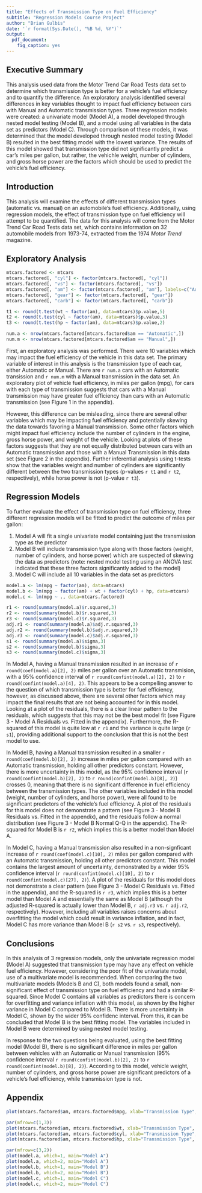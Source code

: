 ```yaml
---
title: "Effects of Transmission Type on Fuel Efficiency"
subtitle: "Regression Models Course Project"
author: "Brian Gulbis"
date: '`r format(Sys.Date(), "%B %d, %Y")`'
output: 
  pdf_document: 
    fig_caption: yes
---
```


## Executive Summary

This analysis used data from the Motor Trend Car Road Tests data set to determine which transmission type is better for a vehicle's fuel efficiency and to quantify the difference. An exploratory analysis identified several differences in key variables thought to impact fuel efficiency between cars with Manual and Automatic transmission types. Three regression models were created: a univariate model (Model A), a model developed through nested model testing (Model B), and a model using all variables in the data set as predictors (Model C). Through comparison of these models, it was determined that the model developed through nested model testing (Model B) resulted in the best fitting model with the lowest variance. The results of this model showed that transmission type did not significantly predict a car's miles per gallon, but rather, the vehichle weight, number of cylinders, and gross horse power are the factors which should be used to predict the vehicle's fuel efficiency. 

## Introduction

This analysis will examine the effects of different transmission types (automatic vs. manual) on an automobile's fuel efficiency. Additionally, using regression models, the effect of transmission type on fuel efficiency will attempt to be quantified. The data for this analysis will come from the Motor Trend Car Road Tests data set, which contains information on 32 automobile models from 1973-74, extracted from the 1974 *Motor Trend* magazine.

## Exploratory Analysis

```r
mtcars.factored <- mtcars
mtcars.factored[, "cyl"] <- factor(mtcars.factored[, "cyl"])
mtcars.factored[, "vs"] <- factor(mtcars.factored[, "vs"])
mtcars.factored[, "am"] <- factor(mtcars.factored[, "am"], labels=c("Automatic", "Manual"))
mtcars.factored[, "gear"] <- factor(mtcars.factored[, "gear"])
mtcars.factored[, "carb"] <- factor(mtcars.factored[, "carb"])

t1 <- round(t.test(wt ~ factor(am), data=mtcars)$p.value,5)
t2 <- round(t.test(cyl ~ factor(am), data=mtcars)$p.value,3)
t3 <- round(t.test(hp ~ factor(am), data=mtcars)$p.value,2)

num.a <- nrow(mtcars.factored[mtcars.factored$am == "Automatic",])
num.m <- nrow(mtcars.factored[mtcars.factored$am == "Manual",])
```

First, an exploratory analysis was performed. There were 10 variables which may impact the fuel efficiency of the vehicle in this data set. The primary variable of interest in this analysis is the transmission type of each car, either Automatic or Manual. There are `r num.a` cars with an Automatic transission and `r num.m` with a Manual transmission in the data set. An exploratory plot of vehicle fuel efficiency, in miles per gallon (mpg), for cars with each type of transmission suggests that cars with a Manual transmission may have greater fuel efficiency than cars with an Automatic transmission (see Figure 1 in the appendix). 

However, this difference can be misleading, since there are several other variables which may be impacting fuel efficiency and potentially skewing the data towards favoring a Manual transmission. Some other factors which might impact fuel efficiency include the number of cylinders in the engine, gross horse power, and weight of the vehicle. Looking at plots of these factors suggests that they are not equally distributed between cars with an Automatic transmission and those with a Manual Transmission in this data set (see Figure 2 in the appendix). Further inferential analysis using t-tests show that the variables weight and number of cylinders are significantly different between the two transmission types (p-values `r t1` and `r t2`, respectively), while horse power is not (p-value `r t3`). 

## Regression Models

To further evaluate the effect of transmission type on fuel efficiency, three different regression models will be fitted to predict the outcome of miles per gallon: 

1. Model A will fit a single univariate model containing just the transmission type as the predictor
2. Model B will include transmission type along with those factors (weight, number of cylinders, and horse power) which are suspected of skewing the data as predictors (note: nested model testing using an ANOVA test indicated that these three factors significantly added to the model)
3. Model C will include all 10 variables in the data set as predictors

```r
model.a <- lm(mpg ~ factor(am), data=mtcars)
model.b <- lm(mpg ~ factor(am) + wt + factor(cyl) + hp, data=mtcars)
model.c <- lm(mpg ~ ., data=mtcars.factored)
```

```r
r1 <- round(summary(model.a)$r.squared,3)
r2 <- round(summary(model.b)$r.squared,3)
r3 <- round(summary(model.c)$r.squared,3)
adj.r1 <- round(summary(model.a)$adj.r.squared,3)
adj.r2 <- round(summary(model.b)$adj.r.squared,3)
adj.r3 <- round(summary(model.c)$adj.r.squared,3)
s1 <- round(summary(model.a)$sigma,3)
s2 <- round(summary(model.b)$sigma,3)
s3 <- round(summary(model.c)$sigma,3)

```

In Model A, having a Manual transmission resulted in an increase of `r round(coef(model.a)[2], 2)` miles per gallon over an Automatic transmision, with a 95% confidence interval of `r round(confint(model.a)[2], 2)` to `r round(confint(model.a)[4], 2)`. This appears to be a compelling answer to the question of which transmission type is better for fuel efficiency, however, as discussed above, there are several other factors which may impact the final results that are not being accounted for in this model. Looking at a plot of the residuals, there is a clear linear pattern to the residuals, which suggests that this may not be the best model fit (see Figure 3 - Model A Residuals vs. Fitted in the appendix). Furthermore, the R-squared of this model is quite low at `r r1` and the variance is quite large (`r s1`), providing additional support to the conclusion that this is not the best model to use. 

In Model B, having a Manual transmission resulted in a smaller `r round(coef(model.b)[2], 2)` increase in miles per gallon compared with an Automatic transmission,  holding all other predictors constant. However, there is more uncertainty in this model, as the 95% confidence interval (`r round(confint(model.b)[2], 2)` to `r round(confint(model.b)[8], 2)`) crosses 0, meaning that there is no significant difference in fuel efficiency between the transmission types. The other variables included in this model (weight, number of cylinders, and horse power), were all found to be significant predictors of the vehicle's fuel efficiency. A plot of the residuals for this model does not demonstrate a pattern (see Figure 3 - Model B Residuals vs. Fitted in the appendix), and the residuals follow a normal distribution (see Figure 3 - Model B Normal Q-Q in the appendix). The R-squared for Model B is `r r2`, which implies this is a better model than Model A. 

In Model C, having a Manual transmission also resulted in a non-signficant increase of `r round(coef(model.c)[10], 2)` miles per gallon compared with an Automatic transmission, holding all other predictors constant. This model contains the largest amount of uncertainty, demonstrated by a wider 95% confidence interval (`r round(confint(model.c)[10], 2)` to `r round(confint(model.c)[27], 2)`). A plot of the residuals for this model does not demonstrate a clear pattern (see Figure 3 - Model C Residuals vs. Fitted in the appendix), and the R-squared is `r r3`, which implies this is a better model than Model A and essentially the same as Model B (although the adjusted R-squared is actually lower than Model B, `r adj.r3` vs. `r adj.r2`, respectively). However, including all variables raises concerns about overfitting the model which could result in variance inflation, and in fact, Model C has more variance than Model B (`r s2` vs. `r s3`, respectively). 

## Conclusions

In this analysis of 3 regression models, only the univariate regression model (Model A) suggested that transmission type may have any effect on vehicle fuel efficiency. However, considering the poor fit of the univariate model, use of a multivariate model is recommended. When comparing the two multivariate models (Models B and C), both models found a small, non-significant effect of transmission type on fuel efficiency and had a similar R-squared. Since Model C contains all variables as predictors there is concern for overfitting and variance inflation with this model, as shown by the higher variance in Model C compared to Model B. There is more uncertainty in Model C, shown by the wider 95% confidenc interval. From this, it can be concluded that Model B is the best fitting model. The variables included in Model B were determined by using nested model testing.

In response to the two questions being evaluated, using the best fitting model (Model B), there is no significant difference in miles per gallon between vehicles with an Automatic or Manual transmission (95% confidence interval `r round(confint(model.b)[2], 2)` to `r round(confint(model.b)[8], 2)`). According to this model, vehicle weight, number of cylinders, and gross horse power are significant predictors of a vehicle's fuel efficiency, while transmission type is not. 

\newpage
## Appendix
```r
plot(mtcars.factored$am, mtcars.factored$mpg, xlab="Transmission Type", ylab="Miles per US Gallon")
```

```r
par(mfrow=c(1,3))
plot(mtcars.factored$am, mtcars.factored$wt, xlab="Transmission Type", ylab="Weight (tons)")
plot(mtcars.factored$am, mtcars.factored$cyl, xlab="Transmission Type", ylab="Number of Cylinders")
plot(mtcars.factored$am, mtcars.factored$hp, xlab="Transmission Type", ylab="Gross Horse Power")
```

```r
par(mfrow=c(3,2))
plot(model.a, which=1, main="Model A")
plot(model.a, which=2, main="Model A")
plot(model.b, which=1, main="Model B")
plot(model.b, which=2, main="Model B")
plot(model.c, which=1, main="Model C")
plot(model.c, which=2, main="Model C")
```
